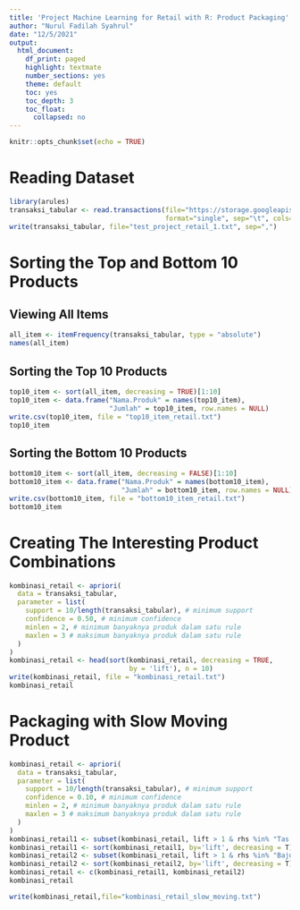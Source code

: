 ---
title: 'Project Machine Learning for Retail with R: Product Packaging'
author: "Nurul Fadilah Syahrul"
date: "12/5/2021"
output: 
  html_document:
    df_print: paged
    highlight: textmate
    number_sections: yes
    theme: default
    toc: yes
    toc_depth: 3
    toc_float:
      collapsed: no
---

```{r setup, include=FALSE}
knitr::opts_chunk$set(echo = TRUE)
```

# Reading Dataset

```{r}
library(arules)
transaksi_tabular <- read.transactions(file="https://storage.googleapis.com/dqlab-dataset/transaksi_dqlab_retail.tsv", 
                                       format="single", sep="\t", cols=c(1,2), skip=1)
write(transaksi_tabular, file="test_project_retail_1.txt", sep=",")
```

# Sorting the Top and Bottom 10 Products

## Viewing All Items

```{r}
all_item <- itemFrequency(transaksi_tabular, type = "absolute")
names(all_item)
```

## Sorting the Top 10 Products

```{r}
top10_item <- sort(all_item, decreasing = TRUE)[1:10]
top10_item <- data.frame("Nama.Produk" = names(top10_item), 
                         "Jumlah" = top10_item, row.names = NULL)
write.csv(top10_item, file = "top10_item_retail.txt")
top10_item
```

## Sorting the Bottom 10 Products

```{r}
bottom10_item <- sort(all_item, decreasing = FALSE)[1:10]
bottom10_item <- data.frame("Nama.Produk" = names(bottom10_item), 
                            "Jumlah" = bottom10_item, row.names = NULL)
write.csv(bottom10_item, file = "bottom10_item_retail.txt")
bottom10_item
```

# Creating The Interesting Product Combinations

```{r}
kombinasi_retail <- apriori(
  data = transaksi_tabular, 
  parameter = list(
    support = 10/length(transaksi_tabular), # minimum support
    confidence = 0.50, # minimum confidence  
    minlen = 2, # minimum banyaknya produk dalam satu rule
    maxlen = 3 # maksimum banyaknya produk dalam satu rule
  )
)
kombinasi_retail <- head(sort(kombinasi_retail, decreasing = TRUE, 
                              by = 'lift'), n = 10)
write(kombinasi_retail, file = "kombinasi_retail.txt")
kombinasi_retail
```

# Packaging with Slow Moving Product

```{r}
kombinasi_retail <- apriori(
  data = transaksi_tabular, 
  parameter = list(
    support = 10/length(transaksi_tabular), # minimum support
    confidence = 0.10, # minimum confidence  
    minlen = 2, # minimum banyaknya produk dalam satu rule
    maxlen = 3 # maksimum banyaknya produk dalam satu rule
  )
)
kombinasi_retail1 <- subset(kombinasi_retail, lift > 1 & rhs %in% "Tas Makeup")
kombinasi_retail1 <- sort(kombinasi_retail1, by='lift', decreasing = T)[1:3]
kombinasi_retail2 <- subset(kombinasi_retail, lift > 1 & rhs %in% "Baju Renang Pria Anak-anak")
kombinasi_retail2 <- sort(kombinasi_retail2, by='lift', decreasing = T)[1:3]
kombinasi_retail <- c(kombinasi_retail1, kombinasi_retail2)
kombinasi_retail

write(kombinasi_retail,file="kombinasi_retail_slow_moving.txt")
```

